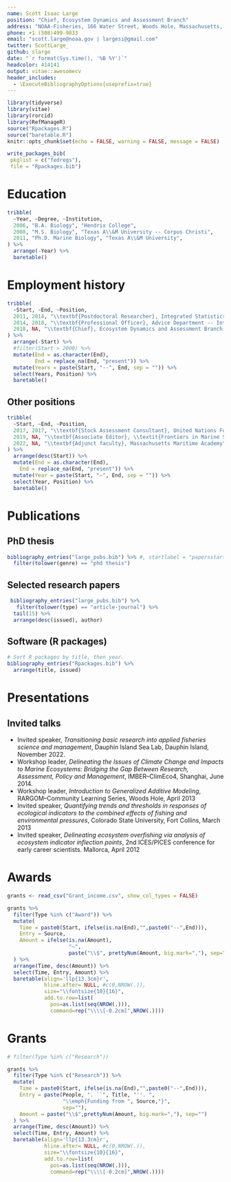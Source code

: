 ```yaml
---
name: Scott Isaac Large
position: "Chief, Ecosystem Dynamics and Assessment Branch"
address: "NOAA-Fisheries, 166 Water Street, Woods Hole, Massachusetts, 02543"
phone: +1 ‪(508)499-9833‬
email: "scott.large@noaa.gov | largesi@gmail.com"
twitter: ScottLarge_
github: slarge
date: "`r format(Sys.time(), '%B %Y')`"
headcolor: 414141
output: vitae::awesomecv
header_includes:
  - \ExecuteBibliographyOptions{useprefix=true}
---
```


```r
library(tidyverse)
library(vitae)
library(rorcid)
library(RefManageR)
source("Rpackages.R")
source("baretable.R")
knitr::opts_chunk$set(echo = FALSE, warning = FALSE, message = FALSE)
```

```r
write_packages_bib(
 pkglist = c("fedregs"),
 file = "Rpackages.bib")
```

# Education

```r
tribble(
  ~Year, ~Degree, ~Institution,
  2006, "B.A. Biology", "Hendrix College",
  2008, "M.S. Biology", "Texas A\\&M University -- Corpus Christi",
  2011, "Ph.D. Marine Biology", "Texas A\\&M University",
) %>%
  arrange(-Year) %>%
  baretable()
```


# Employment history
```r
tribble(
  ~Start, ~End, ~Position,
  2011, 2014, "\\textbf{Postdoctoral Researcher}, Integrated Statistics, Inc \\& Northeast Fisheries Science Center",
  2014, 2018, "\\textbf{Professional Officer}, Advice Department -- International Council for the Exploration of the Sea (ICES)",
  2018, NA, "\\textbf{Chief}, Ecosystem Dynamics and Assessment Branch -- Northeast Fisheries Science Center"
) %>%
  arrange(-Start) %>%
  #filter(Start > 2000) %>%
  mutate(End = as.character(End),
         End = replace_na(End, "present")) %>%
  mutate(Years = paste(Start, "--", End, sep = "")) %>%
  select(Years, Position) %>%
  baretable()
```

## Other positions

```r
tribble(
  ~Start, ~End, ~Position,
  2017, 2017, "\\textbf{Stock Assessment Consultant}, United Nations Food and Agriculture Organization (FAO)",
  2019, NA, "\\textbf{Associate Editor}, \\textit{Frontiers in Marine Science}",
  2022, NA, "\\textbf{Adjunct faculty}, Massachusetts Maritime Academy",
) %>%
  arrange(desc(Start)) %>%
  mutate(End = as.character(End),
    End = replace_na(End, "present")) %>%
  mutate(Year = paste(Start, "–", End, sep = "")) %>%
  select(Year, Position) %>%
  baretable()
```


# Publications

## PhD thesis
```r
bibliography_entries("large_pubs.bib") %>% #, startlabel = "papersstart") %>%
  filter(tolower(genre) == "phd thesis")
```

## Selected research papers
<!-- In review: Badger et al, Saba et al,  *  -->
```r
 bibliography_entries("large_pubs.bib") %>%
   filter(tolower(type) == "article-journal") %>%
  tail(15) %>% 
  arrange(desc(issued), author)

```

## Software (R packages)
```r
# Sort R packages by title, then year.
bibliography_entries("Rpackages.bib") %>% 
  arrange(title, issued)
```

# Presentations
## Invited talks
 * Invited speaker, *Transitioning basic research into applied fisheries science and management*, Dauphin Island Sea Lab, Dauphin Island, November 2022.
 * Workshop leader, *Delineating the Issues of Climate Change and Impacts to Marine Ecosystems: Bridging the Gap Between Research, Assessment, Policy and Management*, IMBER--ClimEco4, Shanghai, June 2014.
 * Workshop leader, *Introduction to Generalized Additive Modeling*, RARGOM--Community Learning Series,  Woods Hole, April 2013
 * Invited speaker, *Quantifying trends and thresholds in responses of ecological indicators to the combined effects of fishing and environmental pressures*, Colorado State University, Fort Collins, March 2013
 * Invited speaker, *Delineating ecosystem overfishing via analysis of ecosystem indicator inflection points*, 2nd ICES/PICES conference for early career scientists. Mallorca, April 2012

<!-- ## Selected contributed talks -->
<!--  *  -->

# Awards
```r
grants <- read_csv("Grant_income.csv", show_col_types = FALSE)
```

```r
grants %>%
  filter(Type %in% c("Award")) %>%
  mutate(
    Time = paste0(Start, ifelse(is.na(End),"",paste0("--",End))),
    Entry = Source,
    Amount = ifelse(is.na(Amount),
                    "—", 
                    paste("\\$", prettyNum(Amount, big.mark=","), sep=""))
  ) %>%
  arrange(Time, desc(Amount)) %>%
  select(Time, Entry, Amount) %>%
  baretable(align='llp{13.3cm}r',
            hline.after= NULL, #c(0,NROW(.)),
            size="\\fontsize{10}{16}",
            add.to.row=list(
              pos=as.list(seq(NROW(.))),
              command=rep("\\\\[-0.2cm]",NROW(.))))

```


# Grants
```r
# filter(Type %in% c("Research"))

grants %>%
  filter(Type %in% c("Research")) %>%
  mutate(
    Time = paste0(Start, ifelse(is.na(End),"",paste0("--",End))),
    Entry = paste(People, ". ``", Title, "''. ",
                  "\\emph{Funding from ", Source,"}",
                  sep=""),
    Amount = paste("\\$",prettyNum(Amount, big.mark=","), sep="")
  ) %>%
  arrange(Time, desc(Amount)) %>%
  select(Time, Entry, Amount) %>%
  baretable(align='llp{13.3cm}r',
            hline.after= NULL, #c(0,NROW(.)),
            size="\\fontsize{10}{16}",
            add.to.row=list(
              pos=as.list(seq(NROW(.))),
              command=rep("\\\\[-0.2cm]",NROW(.))))

```




##
